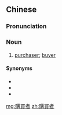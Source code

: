 {{also|购买者}}
==Chinese==
{{zh-forms|s=购买者|type=21}}

===Pronunciation===
{{zh-pron
|m=gòumǎizhě
|cat=n
}}

===Noun===
{{zh-noun}}

# [[purchaser]]; [[buyer]]

====Synonyms====
* {{zh-l|買主}}
* {{zh-l|購買人}}
* {{zh-l|買方}}

[[mg:購買者]]
[[zh:購買者]]